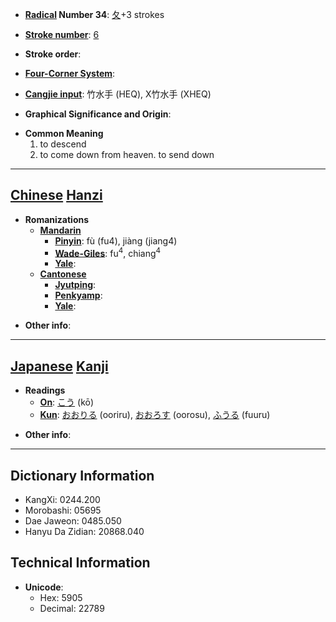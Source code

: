 * '''[[Wiktionary:Chinese radical index| Radical]] Number 34''': [[Wiktionary:Chinese radical index 夂|夂]]+3 strokes

* '''[[Wiktionary:Chinese total strokes index|Stroke number]]''': [[Wiktionary:Chinese total strokes index 6|6]]

* '''Stroke order''': 

* '''[[Wiktionary:Chinese four corner index|Four-Corner System]]''': 

* '''[[Wiktionary:Chinese Cangjie index|Cangjie input]]''': 竹水手 (HEQ), X竹水手 (XHEQ)

* '''Graphical Significance and Origin''': 

* '''Common Meaning'''
*#to descend
*# to come down from heaven. to send down


----

== [[Chinese]] [[Hanzi]] ==

* '''Romanizations'''
** '''[[Mandarin]]'''
*** '''[[Pinyin]]''': fù (fu4), jiàng (jiang4)
*** '''[[Wade-Giles]]''': fu<sup>4</sup>, chiang<sup>4</sup>
*** '''[[Yale]]''': 
** '''[[Cantonese]]'''
*** '''[[Jyutping]]''':
*** '''[[Penkyamp]]''': 
*** '''[[Yale]]''': 

* '''Other info''': 

----

== [[Japanese]] [[Kanji]] ==

* '''Readings'''
** '''[[On]]''': [[こう]] (kō)
** '''[[Kun]]''': [[おおりる]] (ooriru), [[おおろす]] (oorosu), [[ふうる]] (fuuru)

* '''Other info''':  

----

== Dictionary Information ==

* KangXi: 0244.200
* Morobashi: 05695
* Dae Jaweon: 0485.050
* Hanyu Da Zidian: 20868.040

== Technical Information ==

* '''Unicode''':
** Hex: 5905
** Decimal: 22789